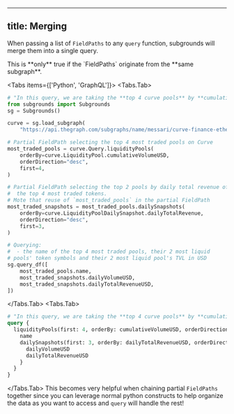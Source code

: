

---
title: Merging
---

When passing a list of `FieldPaths` to any `query` function, subgrounds will merge them into a single query.

<Callout type="warning">
This is **only** true if the `FieldPaths` originate from the **same subgraph**.

</Callout>



<Tabs items={['Python', 'GraphQL']}>
<Tabs.Tab>
```python copy
# "In this query, we are taking the **top 4 curve pools** by **cumulative volume** and analyzing the **top 3 days by daily total revenue**"
from subgrounds import Subgrounds
sg = Subgrounds()

curve = sg.load_subgraph(
    "https://api.thegraph.com/subgraphs/name/messari/curve-finance-ethereum")

# Partial FieldPath selecting the top 4 most traded pools on Curve
most_traded_pools = curve.Query.liquidityPools(
    orderBy=curve.LiquidityPool.cumulativeVolumeUSD,
    orderDirection="desc",
    first=4,
)

# Partial FieldPath selecting the top 2 pools by daily total revenue of
#  the top 4 most traded tokens.
# Mote that reuse of `most_traded_pools` in the partial FieldPath
most_traded_snapshots = most_traded_pools.dailySnapshots(
    orderBy=curve.LiquidityPoolDailySnapshot.dailyTotalRevenue,
    orderDirection="desc",
    first=3,
) 

# Querying:
#  - the name of the top 4 most traded pools, their 2 most liquid 
# pools' token symbols and their 2 most liquid pool's TVL in USD
sg.query_df([
    most_traded_pools.name,
    most_traded_snapshots.dailyVolumeUSD,
    most_traded_snapshots.dailyTotalRevenueUSD,
])
```
</Tabs.Tab>
<Tabs.Tab>
```graphql copy
# "In this query, we are taking the **top 4 curve pools** by **cumulative volume** and analyzing the **top 3 days by daily total revenue**"
query {
  liquidityPools(first: 4, orderBy: cumulativeVolumeUSD, orderDirection: desc) {
    name
    dailySnapshots(first: 3, orderBy: dailyTotalRevenueUSD, orderDirection: desc) {
      dailyVolumeUSD
      dailyTotalRevenueUSD
    }
  }
}
```
</Tabs.Tab>
</Tabs>
<Callout type="info">
This becomes very helpful when chaining partial `FieldPaths` together since you can leverage normal python constructs to help organize the data as you want to access and `query` will handle the rest!

</Callout>
